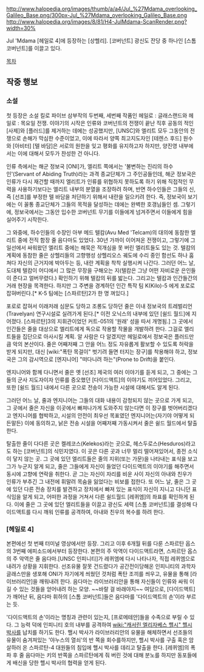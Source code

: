 http://www.halopedia.org/images/thumb/a/a4/Jul_%27Mdama_overlooking_Galileo_Base.png/300px-Jul_%27Mdama_overlooking_Galileo_Base.png
http://www.halopedia.org/images/8/81/H4-JulMdama-ScanRender.png?width=30%

Jul 'Mdama
[헤일로 4]에 등장하는 [상헬리]. [코버넌트] 광신도 잔당 중 하나인 [스톰 코버넌트]를 이끌고 있다.

[[목차]]
== 작중 행보 ==
=== 소설 ===
첫 등장은 소설 킬로 파이브 삼부작의 두번째, 세번째 작품인 헤일로 : 글래스랜드와 헤일로 : 목요일 전쟁. 
이야기의 시작은 인류와 코버넌트의 전쟁이 끝난 직후 공동의 적인 [사제]와 [플러드]를 제거하는 데에는 성공했지만, [UNSC]와 엘리트 모두 그동안의 전쟁으로 손해가 막심한 수준이었고, 이에 따라서 양쪽 최고지도자인 [테렌스 후드] 원수와 [아비터] [텔 바담]은 서로의 원한을 잊고 평화를 유지하고자 하지만, 양진영 내부에서는 이에 대해서 모두가 찬성한 건 아니다.

인류 측에서는 해군 정보국 [ONI]가, 엘리트 쪽에서는 '불변하는 진리의 하수인'(Servant of Abiding Truth)라는 과격 종교단체가 그 주인공들인데, 해군 정보국은 인류가 다시 재건할 때까지 엘리트가 인류를 위협하지 못하도록 하기 위해 직접적인 무력을 사용하기보다는 엘리트 내부의 분열을 조장하려 하며, 반면 하수인들은 그들의 신, 즉 [선조]를 부정한 텔 바담을 처단하기 위해서 내란을 일으키려 한다. 즉, 정보국이 보기에는 이 꼴통 종교단체가 그들의 목적을 달성하는 데에는 완벽한 호갱님들인 셈. 그렇기에, 정보국에서는 그동안 입수한 코버넌트 무기를 이들에게 넘겨주면서 이들에게 힘을 실어주기 시작한다.

그 와중에, 하수인들의 수장인 아부 메드 텔캄(Avu Med 'Telcam)의 대의에 동참한 엘리트 중에 전직 함장 줄 음다마도 있었다. 30년 가까이 이어져온 전쟁이고, 그렇기에 그 일선에서 싸워왔던 엘리트 중에는 해묵은 적개심을 못 버린 엘리트들도 있는 것. 텔캄의 계획에 동참한 줄은 상헬리들의 고향행성 상헬리오스 궤도에 수리 중인 함선도 하나 훔쳐다 자신의 근거지에 박아두는 등, 내란 계획을 착착 실행시켜 나간다. 그러던 어느 날, 도대체 텔캄이 어디에서 그 많은 무장을 구해오는 지(텔캄은 그냥 어떤 자비로운 은인들이 준다고 얼버무렸다.) 확인하기 위해 텔캄의 뒤를 밟는다. 그리고는 텔캄과 인간들간의 거래 현장을 목격한다. 하지만 그 주변을 경계하던 인간 특작 팀 K(Kilo)-5 에게 포로로 잡혀버린다.[* K-5 팀에는 [스파르탄]2가 한 명 껴있다.]

포로로 잡혀서 이래저래 심문도 당하고 조롱도 당하던 줄은 이내 정보국의 트레벌리언(Travelyan) 연구시설로 실려가게 된다.[* 이전 오닉스의 내부에 있던 [쉴드 월드]에 지어졌다. [스파르탄]3의 지휘관이었던 커트-051의 '원래' 성을 따서 개명됨.] 그 곳에서 인간들은 줄을 대상으로 엘리트에게 독으로 작용할 작물을 개발하려 한다. 그걸로 엘리트들을 집단으로 아사시킬 계획. 알 사람은 다 알겠지만 헤일로에서 정보국은 플러드만큼 악의 본산이다.
줄은 어째저째 그 안을 어느 정도 자유롭게 활보할 수 있도록 허락을 받게 되지만, 대신 [wiki:"폭탄 목걸이" 벗기려 들면 터지는 장구]를 착용해야 하고, 정보국은 그의 감시역으로 [엔지니어] "떠다니려 하는"(Prone to Drift)을 붙인다.

엔지니어와 함께 다니면서 줄은 옛 [선조] 제국의 여러 이야기를 듣게 되고, 그 중에는 그들의 군사 지도자이자 인류를 증오했던 [다이드액트]의 이야기도 끼어있었다. 그리고, 또한 [쉴드 월드] 내에서 다른 곳으로 전송이 가능한 시설에 대해서도 알게 된다.

그러던 어느 날, 줄과 엔지니어는 그들의 대화 내용이 감청되지 않는 곳으로 가게 되고, 그 곳에서 줄은 자신을 이곳에서 빠져나가게 도와주지 않는다면 이 장구를 벗어버리겠다고 엔지니어를 협박하고, 시설의 안전이 최우선 목표였던 엔지니어는(자기야 어떻게 되든말든) 이에 동의하고, 낡은 전송 시설을 어째저째 가동시켜서 줄은 쉴드 월드에서 탈출한다.

탈출한 줄이 다다른 곳은 켈레코스(Kelekos)라는 곳으로, 헤스두로스(Hesduros)라고도 하는 [코버넌트]의 식민지였다. 이 곳은 다른 곳과 너무 멀리 떨어져있어서, 종전 소식이 닿지 않는 곳. 그 곳에 있던 엘리트들은 줄의 지위(또는 가문)을 나타내는 표식을 보고 그가 누군지 알게 되고, 줄은 그들에게 자신이 들었던 다이드액트의 이야기를 해주면서 동시에 고향에 연락을 취한다. 곧 그는 자신이 자리를 비운 사이 자신의 아내와 친우가 인류가 부추긴 그 내전에 휘말려 목숨을 잃었다는 비보를 접한다. 또 어느 날, 줄은 그 곳에 있던 다른 전송 장치를 발견하고 장치에서 빠져 있는 표식이 자신이 지니고 다니던 표식임을 알게 되고, 어떠한 과정을 거쳐서 다른 쉴드월드 [레퀴엠]의 좌표를 확인하게 된다. 이에 줄은 그 곳에 있던 엘리트들을 이끌고 광신도 세력 [스톰 코버넌트]를 결성해 다이드액트를 다시 깨워 인류를 공격하여, 아내와 친우의 복수를 하려 한다.

=== [헤일로 4] ===
본편에선 첫 번째 터미널 영상에서만 등장. 그리고 이후 6개월 뒤를 다룬 스파르탄 옵스의 3번째 에피소드에서부터 등장한다. 본편의 주 악역이 다이드액트라면, 스파르탄 옵스의 주 악역은 줄 음다마.[UNSC 인피니티]가 레퀴엠에 다시 나타나자, 직접 레퀴엠으로 내려가 상황을 지휘한다. 선조유물 잘못 건드렸다가 공간전이당해온 인피니티의 과학자 글래스만을 생포해 ONI가 자기에게 씌웠던 것처럼 폭탄 조끼를 씌우고, 유물을 통해 [라이브러리안]을 깨워내려 한다. 음다마는 라이브러리안을 통해 자신들이 인류와 싸워 이길 수 있는 것들을 얻어내려 하는 모양. ~~바랄 걸 바래야지~~ 여담으로, [다이드액트]가 깨어난 뒤, 음다마 휘하의 [스톰 코버넌트]들은 음다마를 '다이드액트의 손'이라 부르는 듯. 

'다이드액트의 손'이라는 명칭과 관련이 있는지, [프로메테안]들을 수족으로 부릴 수 있다. 그 능력 덕에 인피니티 호의 내부를 공격하여 [[wiki:"캐서린 엘리자베스 핼시" 핼시 박사]]를 납치를 하기도 한다. 핼시 박사가 라이브러리안의 유물을 해체하면서 선조들의 유물이 숨겨져있는 '야누스의 열쇠'의 반 쪽을 회수를하지만, 핼시 박사를 구출 혹은 암살하러 온 스파르탄-4 대원들의 침입에 핼시 박사를 데리고 탈출을 한다. [레퀴엠]의 폭파 후 줄 음다마는 키의 반쪽을 스파르탄에게 줘 버린 것에 대해 분노를 하지만 동포들에게 배신을 당한 핼시 박사의 협력을 얻게 된다.
